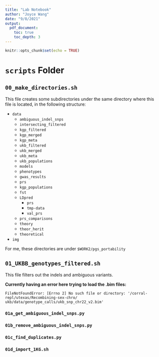```yaml
---
title: "Lab Notebook"
author: "Joyce Wang"
date: "9/8/2021"
output:
  pdf_document:
    toc: true
    toc_depth: 3
---
```


```r
knitr::opts_chunk$set(echo = TRUE)
```

# `scripts` Folder

## `00_make_directories.sh`

This file creates some subdirectories under the same directory where this file is located, in the following structure:

- `data`
  - `ambiguous_indel_snps`
  - `intersecting_filtered`
  - `kgp_filtered`
  - `kgp_merged`
  - `kgp_meta`
  - `ukb_filtered`
  - `ukb_merged`
  - `ukb_meta`
  - `ukb_populations`
  - `models`
  - `phenotypes`
  - `gwas_results`
  - `prs`
  - `kgp_populations`
  - `fst`
  - `LDpred`
    - `prs`
    - `tmp-data`
    - `val_prs`
  - `prs_comparisons`
  - `theory`
  - `theor_herit`
  - `theoretical`
- `img`

For me, these directories are under `$WORK2/pgs_portability`

## `01_UKBB_genotypes_filtered.sh`

This file filters out the indels and ambiguous variants.

**Currently having an error here trying to load the .bim files:**

`FileNotFoundError: [Errno 2] No such file or directory: '/corral-repl/utexas/Recombining-sex-chro/`
`ukb/data/genotype_calls/ukb_snp_chr22_v2.bim'`

### `01a_get_ambiguous_indel_snps.py`

### `01b_remove_ambiguous_indel_snps.py`

### `01c_find_duplicates.py`

### `01d_import_1KG.sh`
